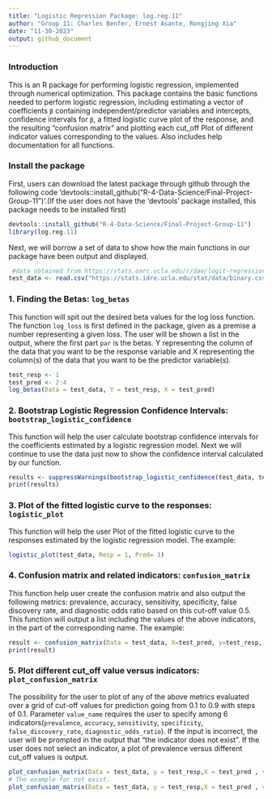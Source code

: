 ```yaml
---
title: "Logistic Regression Package: log.reg.11"
author: "Group 11: Charles Benfer, Ernest Asante, Rongjing Xia"
date: "11-30-2023"
output: github_document
---
```


### Introduction
This is an R package for performing logistic regression, implemented through numerical optimization. This package contains the basic functions needed to perform logistic regression, including estimating a vector of coefficients `β` containing independent/predictor variables and intercepts, confidence intervals for `β`, a fitted logistic curve plot of the response, and the resulting "confusion matrix" and plotting each cut_off Plot of different indicator values corresponding to the values. Also includes help documentation for all functions.

### Install the package

First, users can download the latest package through github through the following code 'devtools::install_github("R-4-Data-Science/Final-Project-Group-11")'.(If the user does not have the ‘devtools’ package installed, this package needs to be installed first)

```r
devtools::install_github("R-4-Data-Science/Final-Project-Group-11")
library(log.reg.11)
```
Next, we will borrow a set of data to show how the main functions in our package have been output and displayed.
```r
 #data obtained from https://stats.oarc.ucla.edu/r/dae/logit-regression/
test_data <- read.csv("https://stats.idre.ucla.edu/stat/data/binary.csv")

```

### 1. Finding the Betas: `log_betas`
This function will spit out the desired beta values for the log loss function.
The function `log_loss` is first defined in the package, given as a premise a number representing a given loss.
The user will be shown a list in the output, where the first part `par` is the betas.
Y representing the column of the data that you want to be the response variable and X representing the column(s) of the data that you want to be the predictor variable(s).
```r

test_resp <- 1
test_pred <- 2:4
log_betas(Data = test_data, Y = test_resp, X = test_pred)
```

### 2. Bootstrap Logistic Regression Confidence Intervals: `bootstrap_logistic_confidence`
This function will help the user calculate bootstrap confidence intervals for the coefficients estimated by a logistic regression model.
Next we will continue to use the data just now to show the confidence interval calculated by our function.
```r
results <- suppressWarnings(bootstrap_logistic_confidence(test_data, test_resp, test_pred))
print(results)

```

### 3. Plot of the fitted logistic curve to the responses: `logistic_plot`
This function will help the user Plot of the fitted logistic curve to the responses estimated by the logistic regression model.
The example:
```r

logistic_plot(test_data, Resp = 1, Pred= 3)

```

### 4. Confusion matrix and related indicators: `confusion_matrix`
This function help user create the confusion matrix and also output the following metrics: prevalence, accuracy, sensitivity, specificity, false discovery rate, and diagnostic odds ratio based on this cut-off value 0.5. 
This function will output a list including the values of the above indicators, in the part of the corresponding name.
The example:
```r
result <- confusion_matrix(Data = test_data, X=test_pred, y=test_resp, cut_off = 0.5)
print(result)

```

### 5. Plot different cut_off value versus indicators: `plot_confusion_matrix`
The possibility for the user to plot of any of the above metrics evaluated over a grid of cut-off values for prediction going from 0.1 to 0.9 with steps of 0.1.
Parameter `value_name` requires the user to specify among 6 indicators(`prevalence`, `accuracy`, `sensitivity`, `specificity`, `false_discovery_rate`, `diagnostic_odds_ratio`). If the input is incorrect, the user will be prompted in the output that "the indicator does not exist". If the user does not select an indicator, a plot of prevalence versus different cut_off values is output.
```r
plot_confusion_matrix(Data = test_data, y = test_resp,X = test_pred , value_name = 'false_discovery_rate')
# The example for not exist.
plot_confusion_matrix(Data = test_data, y = test_resp,X = test_pred , value_name = 'false_discovery')
```
